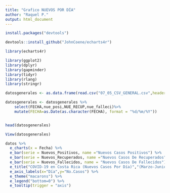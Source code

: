 ```yaml
---
title: "Grafico NUEVOS POR DÍA"
author: "Raquel P."
output: html_document
---
```





```r
install.packages("devtools") 
```


```r
devtools::install_github("JohnCoene/echarts4r") 
```

```r

library(echarts4r) 
```


```r

library(ggplot2)
library(dplyr)
library(gapminder)
library(tidyr)
library(rlang)
library(stringr)
```



```r
datosgenerales <- as.data.frame(read.csv("07_05_CSV_GENERAL.csv",header=TRUE,sep=";"))

datosgenerales <- datosgenerales %>%
    select(FECHA,nue_posi,NUE_RECUP,nue_falleci)%>%
    mutate(FECHA=as.Date(as.character(FECHA), format = "%d/%m/%Y"))


head(datosgenerales)

View(datosgenerales)
```












```r
datos %>% 
  e_charts(x = Fecha) %>% 
  e_bar(serie = Nuevos_Positivos, name ="Nuevos Casos Positivos") %>%  
  e_bar(serie = Nuevos_Recuperados, name ="Nuevos Casos De Recuperados") %>% 
  e_bar(serie = Nuevos_Fallecidos, name = "Nuevos Casos De Fallecidos") %>% 
  e_title("COVID-19 en Costa Rica (Nuevos Casos Por Día)","(Marzo-Junio, 2020)",tag = "Grafico 2") %>% 
  e_axis_labels(x="Día",y="No.Casos") %>% 
  e_theme("macarons") %>% 
  e_legend("bottom=0") %>%
  e_tooltip(trigger = "axis")
 
   
```














